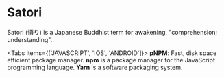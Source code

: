 
# Satori

Satori (悟り) is a Japanese Buddhist term for awakening, "comprehension; understanding".
 
<Tabs items={['JAVASCRIPT', 'IOS', 'ANDROID']}>
  <Tab>
    **pNPM**: Fast, disk space efficient package manager.
  </Tab>
  <Tab>
    **npm** is a package manager for the JavaScript programming language.
  </Tab>
  <Tab>
    **Yarn** is a software packaging system.
  </Tab>
</Tabs>